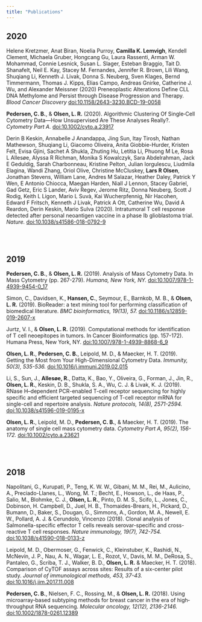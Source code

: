 ```yaml
---
title: "Publications"
---
```


## 2020
Helene Kretzmer, Anat Biran, Noelia Purroy, **Camilla K. Lemvigh**, Kendell Clement, Michaela Gruber, Hongcang Gu, Laura Rassenti, Arman W. Mohammad, Connie Lesnick, Susan L. Slager, Esteban Braggio, Tait D. Shanafelt, Neil E. Kay, Stacey M. Fernandes, Jennifer R. Brown, Lili Wang, Shuqiang Li, Kenneth J. Livak, Donna S. Neuberg, Sven Klages, Bernd Timmermann, Thomas J. Kipps, Elias Campo, Andreas Gnirke, Catherine J. Wu, and Alexander Meissner (2020) Preneoplastic Alterations Define CLL DNA Methylome and Persist through Disease Progression and Therapy. *Blood Cancer Discovery* [doi:10.1158/2643-3230.BCD-19-0058](https://doi.org/10.1158/2643-3230.BCD-19-0058)

**Pedersen, C. B.**, & **Olsen, L. R.** (2020). Algorithmic Clustering Of Single‐Cell Cytometry Data—How Unsupervised Are These Analyses Really?. *Cytometry Part A.* [doi:10.1002/cyto.a.23917](https://doi.org/10.1002/cyto.a.23917)

Derin B Keskin, Annabelle J Anandappa, Jing Sun, Itay Tirosh, Nathan Mathewson, Shuqiang Li, Giacomo Oliveira, Anita Giobbie-Hurder, Kristen Felt, Evisa Gjini, Sachet A Shukla, Zhuting Hu, Letitia Li, Phuong M Le, Rosa L Allesøe, Alyssa R Richman, Monika S Kowalczyk, Sara Abdelrahman, Jack E Geduldig, Sarah Charbonneau, Kristine Pelton, Julian Iorgulescu, Liudmila Elagina, Wandi Zhang, Oriol Olive, Christine McCluskey, **Lars R Olsen**, Jonathan Stevens, William Lane, Andres M Salazar, Heather Daley, Patrick Y Wen, E Antonio Chiocca, Maegan Harden, Niall J Lennon, Stacey Gabriel, Gad Getz, Eric S Lander, Aviv Regev, Jerome Ritz, Donna Neuberg, Scott J Rodig, Keith L Ligon, Mario L Suvà, Kai Wucherpfennig, Nir Hacohen, Edward F Fritsch, Kenneth J Livak, Patrick A Ott, Catherine Wu, David A Reardon, Derin Keskin, Mario Sulva (2020). Intratumoral T cell response detected after personal neoantigen vaccine in a phase Ib glioblastoma trial. *Nature.* [doi:10.1038/s41586-018-0792-9](https://doi.org/10.1038/s41586-018-0792-9)

<br><br>

## 2019
**Pedersen, C. B.**, & **Olsen, L. R.** (2019). Analysis of Mass Cytometry Data. In Mass Cytometry (pp. 267-279). *Humana, New York, NY.* [doi:10.1007/978-1-4939-9454-0_17](https://doi.org/10.1007/978-1-4939-9454-0_17)

Simon, C., Davidsen, K., **Hansen, C.**, Seymour, E., Barnkob, M. B., & **Olsen, L. R.** (2019). BioReader: a text mining tool for performing classification of biomedical literature. *BMC bioinformatics, 19(13), 57.* [doi:10.1186/s12859-019-2607-x](https://doi.org/10.1186/s12859-019-2607-x)

Jurtz, V. I., & **Olsen, L. R.** (2019). Computational methods for identification of T cell neoepitopes in tumors. In Cancer Bioinformatics (pp. 157-172). Humana Press, New York, NY. [doi:10.1007/978-1-4939-8868-6_9](https://doi.org/10.1007/978-1-4939-8868-6_9)

**Olsen, L. R.**, **Pedersen, C. B.**, Leipold, M. D., & Maecker, H. T. (2019). Getting the Most from Your High-Dimensional Cytometry Data. *Immunity, 50(3), 535-536.* [doi:10.1016/j.immuni.2019.02.015](https://doi.org/10.1016/j.immuni.2019.02.015)

Li, S., Sun, J., **Allesøe, R.**, Datta, K., Bao, Y., Oliveira, G., Forman, J., Jin, R., **Olsen, L. R.**, Keskin, D. B., Shukla, S. A., Wu, C. J. & Livak, K. J. (2019). RNase H–dependent PCR-enabled T-cell receptor sequencing for highly specific and efficient targeted sequencing of T-cell receptor mRNA for single-cell and repertoire analysis. *Nature protocols, 14(8), 2571-2594.* [doi:10.1038/s41596-019-0195-x](https://doi.org/10.1038/s41596-019-0195-x)

**Olsen, L. R.**, Leipold, M. D., **Pedersen, C. B.**, & Maecker, H. T. (2019). The anatomy of single cell mass cytometry data. *Cytometry Part A, 95(2), 156-172.* [doi:10.1002/cyto.a.23621](https://doi.org/10.1002/cyto.a.23621)

<br><br>

## 2018
Napolitani, G., Kurupati, P., Teng, K. W. W., Gibani, M. M., Rei, M., Aulicino, A., Preciado-Llanes, L., Wong, M. T.; Becht, E., Howson, L., de Haas, P., Salio, M., Blohmke, C. J., **Olsen, L. R.**, Pinto, D. M. S., Scifo, L., Jones, C., Dobinson, H. Campbell, D., Juel, H. B., Thomaides-Brears, H., Pickard, D., Bumann, D., Baker, S., Dougan, G., Simmons, A., Gordon, M. A., Newell, E. W., Pollard, A. J. & Cerundolo, Vincenzo (2018). Clonal analysis of Salmonella-specific effector T cells reveals serovar-specific and cross-reactive T cell responses. *Nature immunology, 19(7), 742-754.* [doi:10.1038/s41590-018-0133-z](https://doi.org/10.1038/s41590-018-0133-z)

Leipold, M. D., Obermoser, G., Fenwick, C., Kleinstuber, K., Rashidi, N., McNevin, J. P., Nau, A. N., Wagar, L. E., Rozot, V., Davis, M. M., DeRosa, S., Pantaleo, G., Scriba, T. J., Walker, B. D., **Olsen, L. R.** & Maecker, H. T. (2018). Comparison of CyTOF assays across sites: Results of a six-center pilot study. *Journal of immunological methods, 453, 37-43.* [doi:10.1016/j.jim.2017.11.008](https://doi.org/10.1016/j.jim.2017.11.008)

**Pedersen, C. B.**, Nielsen, F. C., Rossing, M., & **Olsen, L. R.** (2018). Using microarray‐based subtyping methods for breast cancer in the era of high‐throughput RNA sequencing. *Molecular oncology, 12(12), 2136-2146.* [doi:10.1002/1878-0261.12389](https://doi.org/10.1002/1878-0261.12389)
